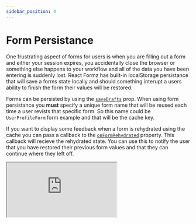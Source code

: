 ```yaml
---
sidebar_position: 4
---
```


# Form Persistance

One frustrating aspect of forms for users is when you are filling out a form and either your session expires, you accidentally close the browser
or something else happens to your workflow and all of the data you have been entering is suddenly lost. React Formz has built-in localStorage persistance
that will save a forms state locally and should something interupt a users ability to finish the form their values will be restored.

Forms can be persisted by using the [`saveDrafts`](/docs/api/generated/interfaces/hooks_forms_useForm.UseFormOptions#savedrafts) prop. When using form persistance you **must** specify a unique form name that will be reused
each time a user revists that specific form. So this name could be `UserProfileForm` form example and that will be the cache key.

If you want to display some feedback when a form is rehydrated using the cache you can pass a callback to the [`onFormRehydrated`](/docs/api/generated/interfaces/components_Form_Form_types.FormProps#onformrehydrated) property.
This callback will recieve the rehydrated state. You can use this to notify the user that you have restored their previous form values and
that they can continue where they left off.

<iframe
  src="https://codesandbox.io/embed/zerry-react-formz-persistance-4rmezf?fontsize=14&hidenavigation=1&theme=dark"
  style={{ width: "100%", height: 700 }}
  title="zerry-react-formz-persistance"
  allow="accelerometer; ambient-light-sensor; camera; encrypted-media; geolocation; gyroscope; hid; microphone; midi; payment; usb; vr; xr-spatial-tracking"
  sandbox="allow-forms allow-modals allow-popups allow-presentation allow-same-origin allow-scripts"
></iframe>
